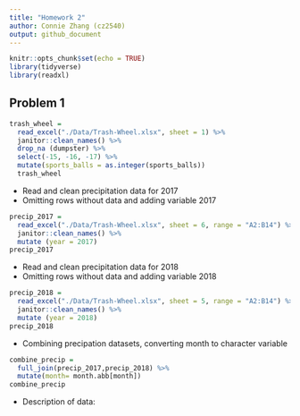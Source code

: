 ```yaml
---
title: "Homework 2"
author: Connie Zhang (cz2540)
output: github_document
---
```


```r
knitr::opts_chunk$set(echo = TRUE)
library(tidyverse)
library(readxl)
```

## Problem 1
```r
trash_wheel = 
  read_excel("./Data/Trash-Wheel.xlsx", sheet = 1) %>%
  janitor::clean_names() %>%
  drop_na (dumpster) %>%
  select(-15, -16, -17) %>%
  mutate(sports_balls = as.integer(sports_balls))
  trash_wheel
```
* Read and clean precipitation data for 2017 
* Omitting rows without data and adding variable 2017
```r
precip_2017 =
  read_excel("./Data/Trash-Wheel.xlsx", sheet = 6, range = "A2:B14") %>%
  janitor::clean_names() %>%
  mutate (year = 2017)
precip_2017
```
* Read and clean precipitation data for 2018
* Omitting rows without data and adding variable 2018 
```r
precip_2018 =
  read_excel("./Data/Trash-Wheel.xlsx", sheet = 5, range = "A2:B14") %>%
  janitor::clean_names() %>%
  mutate (year = 2018)
precip_2018
```
* Combining precipation datasets, converting month to character variable  
```r
combine_precip = 
  full_join(precip_2017,precip_2018) %>%
  mutate(month= month.abb[month])
combine_precip
```
* Description of data: 

